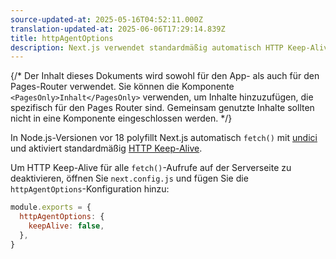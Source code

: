 ```yaml
---
source-updated-at: 2025-05-16T04:52:11.000Z
translation-updated-at: 2025-06-06T17:29:14.839Z
title: httpAgentOptions
description: Next.js verwendet standardmäßig automatisch HTTP Keep-Alive. Erfahren Sie hier, wie Sie HTTP Keep-Alive deaktivieren können.
---
```


{/* Der Inhalt dieses Dokuments wird sowohl für den App- als auch für den Pages-Router verwendet. Sie können die Komponente `<PagesOnly>Inhalt</PagesOnly>` verwenden, um Inhalte hinzuzufügen, die spezifisch für den Pages Router sind. Gemeinsam genutzte Inhalte sollten nicht in eine Komponente eingeschlossen werden. */}

In Node.js-Versionen vor 18 polyfillt Next.js automatisch `fetch()` mit [undici](/docs/architecture/supported-browsers#polyfills) und aktiviert standardmäßig [HTTP Keep-Alive](https://developer.mozilla.org/docs/Web/HTTP/Headers/Keep-Alive).

Um HTTP Keep-Alive für alle `fetch()`-Aufrufe auf der Serverseite zu deaktivieren, öffnen Sie `next.config.js` und fügen Sie die `httpAgentOptions`-Konfiguration hinzu:

```js filename="next.config.js"
module.exports = {
  httpAgentOptions: {
    keepAlive: false,
  },
}
```